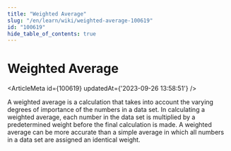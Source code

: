 ```yaml
---
title: "Weighted Average"
slug: "/en/learn/wiki/weighted-average-100619"
id: "100619"
hide_table_of_contents: true
---
```



# Weighted Average

<ArticleMeta id={100619} updatedAt={'2023-09-26 13:58:51'} />
<div className='border-solid border-b border-t-0 my-4 border-[var(--ifm-color-gray-300)]' />

A weighted average is a calculation that takes into account the varying degrees of importance of the numbers in a data set. In calculating a weighted average, each number in the data set is multiplied by a predetermined weight before the final calculation is made. A weighted average can be more accurate than a simple average in which all numbers in a data set are assigned an identical weight.
